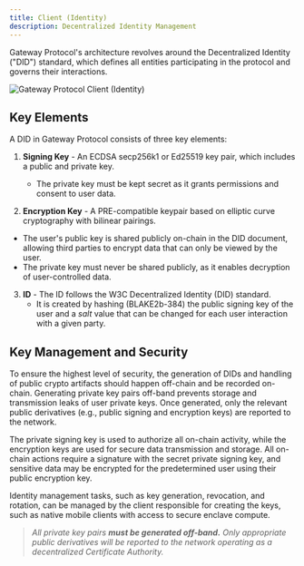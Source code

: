 ```yaml
---
title: Client (Identity)
description: Decentralized Identity Management
---
```


Gateway Protocol's architecture revolves around the Decentralized Identity ("DID") standard, which defines all entities participating in the protocol and governs their interactions.

![Gateway Protocol Client (Identity)](/assets/protocol-architecture/client.png)

## Key Elements

A DID in Gateway Protocol consists of three key elements:

1. **Signing Key** - An ECDSA secp256k1 or Ed25519 key pair, which includes a public and private key.

   - The private key must be kept secret as it grants permissions and consent to user data.

2. **Encryption Key** - A PRE-compatible keypair based on elliptic curve cryptography with bilinear pairings.

- The user's public key is shared publicly on-chain in the DID document, allowing third parties to encrypt data that can only be viewed by the user.
- The private key must never be shared publicly, as it enables decryption of user-controlled data.

3. **ID** - The ID follows the W3C Decentralized Identity (DID) standard.
   - It is created by hashing (BLAKE2b-384) the public signing key of the user and a $salt$ value that can be changed for each user interaction with a given party.

## Key Management and Security

To ensure the highest level of security, the generation of DIDs and handling of public crypto artifacts should happen off-chain and be recorded on-chain. Generating private key pairs off-band prevents storage and transmission leaks of user private keys. Once generated, only the relevant public derivatives (e.g., public signing and encryption keys) are reported to the network.

The private signing key is used to authorize all on-chain activity, while the encryption keys are used for secure data transmission and storage. All on-chain actions require a signature with the secret private signing key, and sensitive data may be encrypted for the predetermined user using their public encryption key.

Identity management tasks, such as key generation, revocation, and rotation, can be managed by the client responsible for creating the keys, such as native mobile clients with access to secure enclave compute.

> _All private key pairs **must be generated off-band.** Only appropriate public derivatives will be reported to the network operating as a decentralized Certificate Authority._
